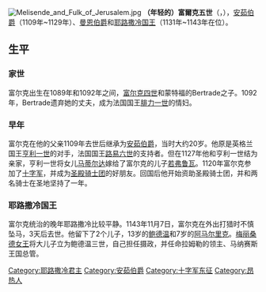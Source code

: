 {{请求翻译|time=2015-05-29T04:44:10+00:00}}
{{unreferenced|time=2015-05-29T04:44:10+00:00}}
[[File:Melisende_and_Fulk_of_Jerusalem.jpg|thumb]]
'''（年轻的）富爾克五世'''（{{lang-fr|Foulque V le Jeune}}，{{bd|1089年至1092年之间||1143年|11月13日}}），[[安茹伯爵|安茹伯爵]]（1109年~1129年）、[[曼恩伯爵|曼恩伯爵]]和[[耶路撒冷国王|耶路撒冷国王]]（1131年~1143年在位）。

==生平==
===家世===
富尔克出生在1089年和1092年之间，[[富尔克四世|富尔克四世]]和蒙特福的Bertrade之子。1092年，Bertrade遗弃她的丈夫，成为法国国王[[腓力一世_(法兰西)|腓力一世]]的情妇。 

===早年===
富尔克在他的父亲1109年去世后继承为[[安茹伯爵|安茹伯爵]]，当时大约20岁。他原是英格兰国王[[亨利一世_(英格兰)|亨利一世]]的对手，法国国王[[路易六世_(法兰西)|路易六世]]的支持者。但在1127年他和亨利一世结为亲家，亨利一世将女儿[[马蒂尔达皇后|马蒂尔达]]嫁给了富尔克的儿子[[若弗鲁瓦五世_(安茹)|若弗鲁瓦]]。1120年富尔克参加了[[十字军|十字军]]，并成为[[圣殿骑士团|圣殿骑士团]]的好朋友。回国后他开始资助圣殿骑士团，并和两名骑士在圣地坚持了一年。

===耶路撒冷国王===
{{扩充章节}}
富尔克统治的晚年耶路撒冷比较平静。1143年11月7日，富尔克在外出打猎时不慎坠马，3天后去世。他留下了2个儿子，13岁的[[鲍德温三世_(耶路撒冷)|鲍德温]]和7岁的[[阿马尔里克_(耶路撒冷国王)|阿马尔里克]]。[[梅利桑德_(耶路撒冷)|梅丽桑德女王]]将大儿子立为鲍德温三世，自己担任摄政，并任命拉姆勒的领主、马纳赛斯王国总管。

{{start box}}
{{s-before|[[富尔克四世|富尔克四世]]}}
{{s-title|[[安茹伯爵|安茹伯爵]]|1109年-1129年}}
{{s-after|[[若弗鲁瓦五世_(安茹)|若弗鲁瓦五世]]}}
{{s-before|[[鲍德温二世_(耶路撒冷)|鲍德温二世]]}}
{{s-title|[[耶路撒冷国王|耶路撒冷国王]]|1131年-1143年<br />与[[梅利桑德_(耶路撒冷)|梅利桑德]]共治}}
{{s-after|[[鲍德温三世_(耶路撒冷)|鲍德温三世]]}}
{{end box}}
{{耶路撒冷王國君主}}

{{DEFAULTSORT:Foulque V le Jeune}}
[[Category:耶路撒冷君主|Category:耶路撒冷君主]]
[[Category:安茹伯爵|Category:安茹伯爵]]
[[Category:十字军东征|Category:十字军东征]]
[[Category:昂热人|Category:昂热人]]